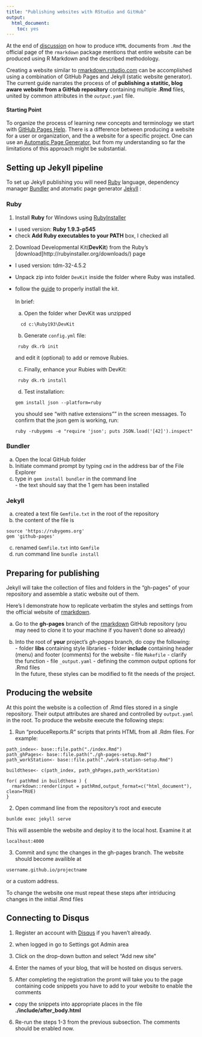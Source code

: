 ```yaml
---
title: "Publishing websites with RStudio and GitHub"
output:
  html_document:
    toc: yes
---
```


At the end of [discussion](http://rmarkdown.rstudio.com/html_document_format.html#creating-a-website) on how to produce <code>HTML</code> documents from <code>.Rmd</code> the official page of the <code>rmarkdown</code> package mentions that entire website can be produced using R Markdown and the described methodology. 

Creating a website similar to [rmarkdown.rstudio.com](rmarkdown.rstudio.com) can be accomplished using a combination of GitHub Pages and Jekyll (static website generator). The current guide narrates the process of of **publishing a statitic, blog aware website from a GitHub repository** containing multiple **.Rmd** files, united by common attributes in the <code>_output.yaml_</code> file.


#### Starting Point

To organize the process of learning new concepts and terminology we start with  [GitHub Pages Help](https://help.github.com/categories/20/articles). There is a difference between producing a website for a user or organization, and the a website for a specific project. One can use an  [Automatic Page Generator](https://help.github.com/articles/creating-pages-with-the-automatic-generator), but from my understanding so far the limitations of this approach might be substantial. 
    
  
## Setting up Jekyll pipeline

To set up Jekyll publishing  you will need [Ruby](https://www.ruby-lang.org/en/) language, dependency manager [Bundler](http://bundler.io/) and atomatic page generator [Jekyll](jekyllrb.com) :  

### Ruby  
  1. Install **Ruby** for Windows using [RubyInstaller](https://www.ruby-lang.org/en/installation/#rubyinstaller)  
  - I used version: **Ruby 1.9.3-p545**
  - check **Add Ruby executables to your PATH** box, I checked all

  2. Download Developmental Kit(**DevKit**) from the Ruby's [download]http://rubyinstaller.org/downloads/) page
  - I used version: tdm-32-4.5.2
  - Unpack zip into folder <code>DevKit</code> inside the folder where Ruby was installed.  
  - follow the [guide](https://github.com/oneclick/rubyinstaller/wiki/Development-kit) to properly instlall the kit.</br>   
In brief:  
    a. Open the folder wher DevKit was unzipped  
```
  cd c:\Ruby193\DevKit 
```  
    b. Generate <code>config.yml</code> file:    
```
 ruby dk.rb init
```  
 and edit it (optional) to add or remove Rubies. 
 
    c. Finally, enhance your Rubies with DevKit:   
```
 ruby dk.rb install
```  
    d. Test installation: 
```
gem install json --platform=ruby
```  
you should see "with native extensions"" in the screen messages. To confirm that the json gem is working, run:
```
ruby -rubygems -e "require 'json'; puts JSON.load('[42]').inspect"
```  

 
### Bundler  
  a. Open the local GitHub folder  
  b. Initiate command prompt by typing <code>cmd</code> in the address bar of the File Explorer  
  c. type in <code>gem install bundler</code> in the command line  
    - the text should say that the 1 gem has been installed  
  
### Jekyll  
  a. created a text file <code>Gemfile.txt</code> in the root of the repository
  b. the content of the file is
```
source 'https://rubygems.org'
gem 'github-pages'
```
  c. renamed <code>Gemfile.txt</code> into <code>Gemfile</code>   
  d. run command line <code>bundle install</code>
    
## Preparing for publishing
 Jekyll will take the collection of files and folders in the "gh-pages" of your repository and assemble a static website out of them. 
 
 
 Here's I demonstrate how to replicate verbatim the styles and settings from the official website of [rmarkdown](https://github.com/rstudio/rmarkdown/tree/gh-pages).

  a. Go to the **gh-pages** branch of the [rmarkdown](https://github.com/rstudio/rmarkdown/tree/gh-pages) GitHub repository (you may need to clone it to your machine if you haven't done so already)

  b. Into the root of **your** project's _gh-pages_ branch, do copy the following:  
    - folder **libs** containing style libraries
    - folder **include** containing header (menu) and footer (comments) for the website
    - file <code>Makefile</code> - clarify the function
    - file <code>_output.yaml</code> - defining the common output options for .Rmd files     
    In the future, these styles can be modified to fit the needs of the project. 
  
  
## Producing the website

At this point the website is a collection of .Rmd files stored in a single repository. Their output attributes are shared and controlled by <code>output.yaml</code> in the root.  To produce the website execute the following steps:

1. Run "produceReports.R" scripts that  prints HTML from all .Rdm files. For example:  

```
path_index<- base::file.path("./index.Rmd")
path_ghPages<- base::file.path("./gh-pages-setup.Rmd")
path_workStation<- base::file.path("./work-station-setup.Rmd")

buildthese<- c(path_index, path_ghPages,path_workStation)

for( pathRmd in buildthese ) {
  rmarkdown::render(input = pathRmd,output_format=c("html_document"), clean=TRUE)
}
```

2. Open command line from the repository's root and execute
```
bunlde exec jekyll serve
```
This will assemble the website and deploy it to the local host. Examine it at
```
localhost:4000
```

3. Commit and sync the changes in the gh-pages branch. The website should become availible at 
```
username.github.io/projectname
```
or a custom address.

To change the website one must repeat these steps after intriducing changes in the initial .Rmd files


## Connecting to Disqus

1. Register an account with [Disqus](disqus.com) if you haven't already.

2. when logged in go to Settings got Admin area 

3. Click on the drop-down button and select "Add new site"

4. Enter the names of your blog, that will be hosted on disqus servers.

5. After completing the registration the promt will take you to the page containing code snippets you have to add to your website to enable the comments
  - copy the snippets into appropriate places in the file **./include/after_body.html**
  
6. Re-run the steps 1-3 from the previous subsection. The comments should be enabled now.

  
  
  
  
  
  
  
  
  
  
  
  
  
  
  
  
  
  
  
  
  
  
  
  
  
  
  
  
  
  
  
  
  